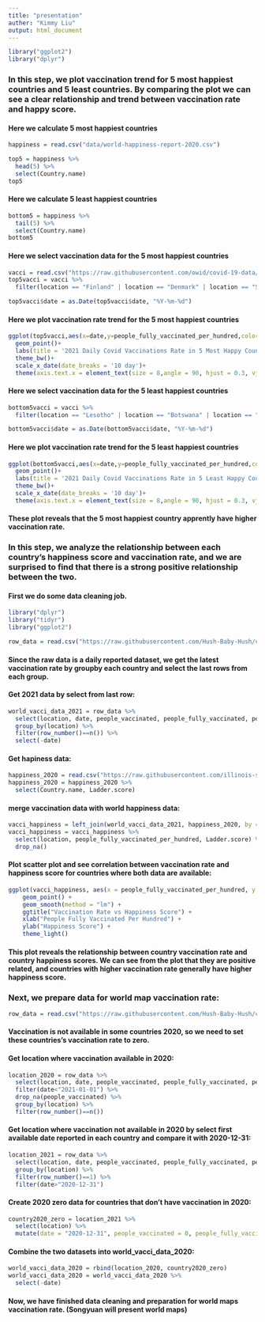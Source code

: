 ```yaml
---
title: "presentation"
auther: "Kimmy Liu"
output: html_document
---
```


```r
library("ggplot2")
library("dplyr")
```

### In this step, we plot vaccination trend for 5 most happiest countries and 5 least countries. By comparing the plot we can see a clear relationship and trend between vaccination rate and happy score. 

#### Here we calculate 5 most happiest countries
```r
happiness = read.csv("data/world-happiness-report-2020.csv")

top5 = happiness %>%
  head(5) %>%
  select(Country.name)
top5
```


#### Here we calculate 5 least happiest countries
```r
bottom5 = happiness %>%
  tail(5) %>%
  select(Country.name)
bottom5
```


#### Here we select vaccination data for the 5 most happiest countries
```r
vacci = read.csv("https://raw.githubusercontent.com/owid/covid-19-data/master/public/data/vaccinations/vaccinations.csv")
top5vacci = vacci %>%
  filter(location == "Finland" | location == "Denmark" | location == "Switzerland" | location == "Iceland" | location == "Netherlands")

top5vacci$date = as.Date(top5vacci$date, "%Y-%m-%d")
```


#### Here we plot vaccination rate trend for the 5 most happiest countries
```r
ggplot(top5vacci,aes(x=date,y=people_fully_vaccinated_per_hundred,color=location))+
  geom_point()+
  labs(title = '2021 Daily Covid Vaccinations Rate in 5 Most Happy Countries')+
  theme_bw()+
  scale_x_date(date_breaks = '10 day')+
  theme(axis.text.x = element_text(size = 8,angle = 90, hjust = 0.3, vjust = 0.3),legend.position="bottom")
```

#### Here we select vaccination data for the 5 least happiest countries
```r
bottom5vacci = vacci %>%
  filter(location == "Lesotho" | location == "Botswana" | location == "Rwanda" | location == "Zimbabwe" | location == "Afghanistan")

bottom5vacci$date = as.Date(bottom5vacci$date, "%Y-%m-%d")
```


#### Here we plot vaccination rate trend for the 5 least happiest countries
```r
ggplot(bottom5vacci,aes(x=date,y=people_fully_vaccinated_per_hundred,color=location))+
  geom_point()+
  labs(title = '2021 Daily Covid Vaccinations Rate in 5 Least Happy Countries')+
  theme_bw()+
  scale_x_date(date_breaks = '10 day')+
  theme(axis.text.x = element_text(size = 8,angle = 90, hjust = 0.3, vjust = 0.3),legend.position="bottom")
```

#### These plot reveals that the 5 most happiest country apprently have higher vaccination rate. 




### In this step, we analyze the relationship between each country's happiness score and vaccination rate, and we are surprised to find that there is a strong positive relationship between the two. 

#### First we do some data cleaning job. 
```r
library("dplyr")
library("tidyr")
library("ggplot2")
```

```r
row_data = read.csv("https://raw.githubusercontent.com/Hush-Baby-Hush/covid-19-data/master/public/data/vaccinations/vaccinations.csv")
```

#### Since the raw data is a daily reported dataset, we get the latest vaccination rate by groupby each country and select the last rows from each group.

#### Get 2021 data by select from last row:
```r
world_vacci_data_2021 = row_data %>%
  select(location, date, people_vaccinated, people_fully_vaccinated, people_vaccinated_per_hundred, people_fully_vaccinated_per_hundred) %>% 
  group_by(location) %>% 
  filter(row_number()==n()) %>% 
  select(-date)
```


#### Get hapiness data:
```r
happiness_2020 = read.csv("https://raw.githubusercontent.com/illinois-stat447/fa21-prj-shiyuan8-sw20-zihanz12-zl32/master/data/world-happiness-report-2020.csv?token=ANGGHITN6HBZTJCVIN66RETBXLPVK")
happiness_2020 = happiness_2020 %>%
  select(Country.name, Ladder.score)
```


#### merge vaccination data with world happiness data:
```r
vacci_happiness = left_join(world_vacci_data_2021, happiness_2020, by = c("location"="Country.name"))
vacci_happiness = vacci_happiness %>%
  select(location, people_fully_vaccinated_per_hundred, Ladder.score) %>%
  drop_na()
```


#### Plot scatter plot and see correlation between vaccination rate and happiness score for countries where both data are available:
```r
ggplot(vacci_happiness, aes(x = people_fully_vaccinated_per_hundred, y = Ladder.score)) +
    geom_point() +
    geom_smooth(method = "lm") +
    ggtitle("Vaccination Rate vs Happiness Score") +
    xlab("People Fully Vaccinated Per Hundred") +
    ylab("Happiness Score") +
    theme_light()
```


#### This plot reveals the relationship between country vaccination rate and country happiness scores. We can see from the plot that they are positive related, and countries with higher vaccination rate generally have higher happiness score. 


### Next, we prepare data for world map vaccination rate:
```r
row_data = read.csv("https://raw.githubusercontent.com/Hush-Baby-Hush/covid-19-data/master/public/data/vaccinations/vaccinations.csv")
```


#### Vaccination is not available in some countries 2020, so we need to set these countries's vaccination rate to zero. 

#### Get location where vaccination available in 2020:
```r
location_2020 = row_data %>%
  select(location, date, people_vaccinated, people_fully_vaccinated, people_vaccinated_per_hundred, people_fully_vaccinated_per_hundred) %>% 
  filter(date<"2021-01-01") %>% 
  drop_na(people_vaccinated) %>% 
  group_by(location) %>% 
  filter(row_number()==n())
```


#### Get location where vaccination not available in 2020 by select first available date reported in each country and compare it with 2020-12-31:
```r
location_2021 = row_data %>%
  select(location, date, people_vaccinated, people_fully_vaccinated, people_vaccinated_per_hundred, people_fully_vaccinated_per_hundred) %>% 
  group_by(location) %>% 
  filter(row_number()==1) %>% 
  filter(date>"2020-12-31")
```


#### Create 2020 zero data for countries that don't have vaccination in 2020:
```r
country2020_zero = location_2021 %>%
  select(location) %>%
  mutate(date = "2020-12-31", people_vaccinated = 0, people_fully_vaccinated = 0, people_vaccinated_per_hundred = 0, people_fully_vaccinated_per_hundred = 0)
```


#### Combine the two datasets into world_vacci_data_2020:
```r
world_vacci_data_2020 = rbind(location_2020, country2020_zero)
world_vacci_data_2020 = world_vacci_data_2020 %>%
  select(-date) 
```

#### Now, we have finished data cleaning and preparation for world maps vaccination rate. (Songyuan will present world maps)
